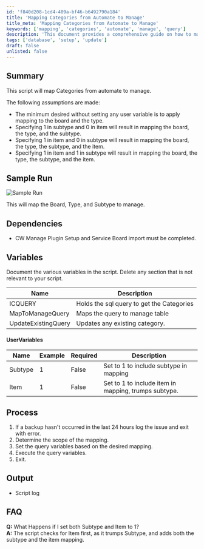 ```yaml
---
id: 'f840d208-1cd4-409a-bf46-b6492790a184'
title: 'Mapping Categories from Automate to Manage'
title_meta: 'Mapping Categories from Automate to Manage'
keywords: ['mapping', 'categories', 'automate', 'manage', 'query']
description: 'This document provides a comprehensive guide on how to map categories from ConnectWise Automate to ConnectWise Manage, detailing the assumptions, process, and variables involved in the script execution.'
tags: ['database', 'setup', 'update']
draft: false
unlisted: false
---
```

## Summary

This script will map Categories from automate to manage. 

The following assumptions are made:

- The minimum desired without setting any user variable is to apply mapping to the board and the type.
- Specifying 1 in subtype and 0 in item will result in mapping the board, the type, and the subtype.
- Specifying 1 in item and 0 in subtype will result in mapping the board, the type, the subtype, and the item.
- Specifying 1 in item and 1 in subtype will result in mapping the board, the type, the subtype, and the item.

## Sample Run

![Sample Run](../../../static/img/CWA---CWM-Category-Mapping/image_1.png)

This will map the Board, Type, and Subtype to manage.

## Dependencies

- CW Manage Plugin Setup and Service Board import must be completed.

## Variables

Document the various variables in the script. Delete any section that is not relevant to your script.

| Name                | Description                              |
|---------------------|------------------------------------------|
| ICQUERY             | Holds the sql query to get the Categories |
| MapToManageQuery    | Maps the query to manage table           |
| UpdateExistingQuery | Updates any existing category.           |

#### UserVariables

| Name     | Example | Required | Description                                       |
|----------|---------|----------|---------------------------------------------------|
| Subtype  | 1       | False    | Set to 1 to include subtype in mapping            |
| Item     | 1       | False    | Set to 1 to include item in mapping, trumps subtype. |

## Process

1. If a backup hasn't occurred in the last 24 hours log the issue and exit with error.
2. Determine the scope of the mapping.
3. Set the query variables based on the desired mapping.
4. Execute the query variables.
5. Exit.

## Output

- Script log

## FAQ

**Q:** What Happens if I set both Subtype and Item to 1?  
**A:** The script checks for Item first, as it trumps Subtype, and adds both the subtype and the item mapping.











